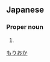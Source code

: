 ==Japanese==
{{ja-kanjitab|守|岡}}

===Proper noun===
{{ja-pos|proper|もりおか}}

# {{surname|lang=ja}}

[[Category:Japanese surnames|もりおか]]